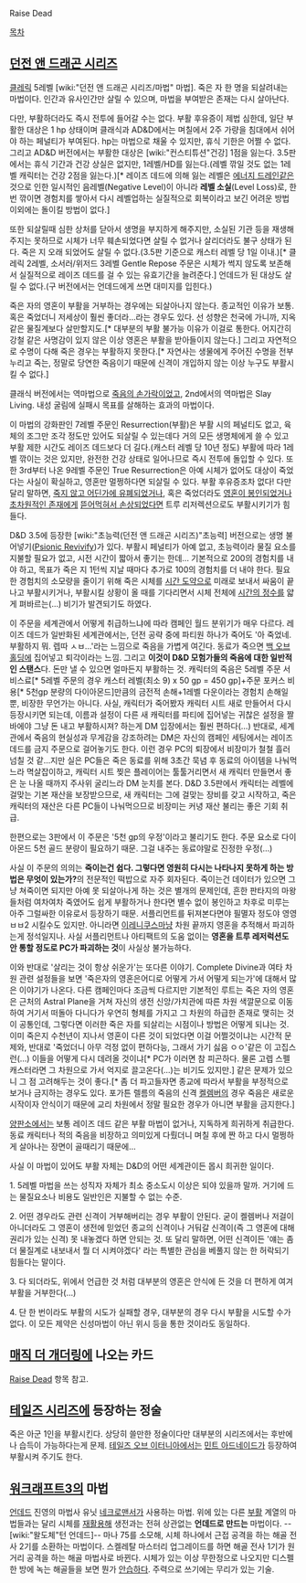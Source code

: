 Raise Dead

[[목차]]
== [[던전 앤 드래곤 시리즈]] ==
[[클레릭]] 5레벨 [wiki:"던전 앤 드래곤 시리즈/마법" 마법]. 죽은 자 한 명을 되살려내는 마법이다. 인간과 유사인간만 살릴 수 있으며, 마법을 부여받은 존재는 다시 살아난다.

다만, 부활하더라도 즉시 전투에 들어갈 수는 없다. 부활 후유증이 제법 심한데, 일단 부활한 대상은 1 hp 상태이며 클래식과 AD&D에서는 며칠에서 2주 가량을 침대에서 쉬어야 하는 페널티가 부여된다. hp는 마법으로 채울 수 있지만, 휴식 기한은 어쩔 수 없다. 그리고 AD&D 버전에서는 부활한 대상은 [wiki:"컨스티튜션"건강] 1점을 잃는다. 3.5판에서는 휴식 기간과 건강 상실은 없지만, 1레벨/HD를 잃는다.(레벨 깎일 것도 없는 1레벨 캐릭터는 건강 2점을 잃는다.)[* 레이즈 데드에 의해 잃는 레벨은 [[에너지 드레인]]같은 것으로 인한 일시적인 음레벨(Negative Level)이 아니라 '''레벨 소실'''(Level Loss)로, 한번 깎이면 경험치를 쌓아서 다시 레벨업하는 실질적으로 회복이라고 보긴 어려운 방법 이외에는 돌이킬 방법이 없다.]

또한 되살릴때 심한 상처를 닫아서 생명을 부지하게 해주지만, 소실된 기관 등을 재생해 주지는 못하므로 시체가 너무 훼손되었다면 살릴 수 없거나 살리더라도 불구 상태가 된다. 죽은 지 오래 되었어도 살릴 수 없다.(3.5판 기준으로 캐스터 레벨 당 1일 이내.)[* 클레릭 2레벨, 소서러/위저드 3레벨 Gentle Repose 주문은 시체가 썩지 않도록 보존해서 실질적으로 레이즈 데드를 걸 수 있는 유효기간을 늘려준다.] 언데드가 된 대상도 살릴 수 없다.(구 버전에서는 언데드에게 쓰면 대미지를 입힌다.)

죽은 자의 영혼이 부활을 거부하는 경우에는 되살아나지 않는다. 종교적인 이유가 보통. 혹은 죽었더니 저세상이 훨씬 좋더라...라는 경우도 있다. 선 성향은 천국에 가니까, 지옥같은 물질계보다 살만할지도.[* 대부분의 부활 불가능 이유가 이걸로 통한다. 어지간히 강철 같은 사명감이 있지 않은 이상 영혼은 부활을 받아들이지 않는다.] 그리고 자연적으로 수명이 다해 죽은 경우는 부활하지 못한다.[* 자연사는 생물에게 주어진 수명을 전부 누리고 죽는, 정말로 당연한 죽음이기 때문에 신격이 개입하지 않는 이상 누구도 부활시킬 수 없다.] 

클래식 버전에서는 역마법으로 [[죽음의 손가락]]이었고, 2nd에서의 역마법은 Slay Living. 내성 굴림에 실패시 목표를 살해하는 효과의 마법이다.

이 마법의 강화판인 7레벨 주문인 Resurrection(부활)은 부활 시의 페널티도 없고, 육체의 조그만 조각 정도만 있어도 되살릴 수 있는데다 거의 모든 생명체에게 쓸 수 있고 부활 제한 시간도 레이즈 데드보다 더 길다.(캐스터 레벨 당 10년 정도) 부활에 따라 1레벨 깎이는 것은 있지만, 완전한 건강 상태로 일어나므로 즉시 전투에 돌입할 수 있다.
또한 3rd부터 나온 9레벨 주문인 True Resurrection은 아예 시체가 없어도 대상이 죽었다는 사실이 확실하고, 영혼만 멀쩡하다면 되살릴 수 있다. 부활 후유증조차 없다! 다만 달리 말하면, [[생각하는 것을 그만두었다|죽지 않고 어딘가에 유폐되었거나]], 혹은 죽었더라도 [[트랩 더 소울|영혼이 봉인되었거나]] [[케제프|초차원적인 존재에게]] [[바게스트|뜯어먹혀서 손상되었다면]] 트루 리저렉션으로도 부활시키기가 힘들다.

D&D 3.5에 등장한 [wiki:"초능력(던전 앤 드래곤 시리즈)"초능력] 버전으로는 생명 불어넣기([http://www.d20srd.org/srd/psionic/powers/psionicRevivify.htm Psionic Revivify])가 있다. 부활시 페널티가 아예 없고, 초능력이라 물질 요소를 지불할 필요가 없고, 시전 시간이 짧아서 좋기는 한데... 기본적으로 200의 경험치를 내야 하고, 목표가 죽은 지 1턴씩 지날 때마다 추가로 100의 경험치를 더 내야 한다. 필요한 경험치의 소모량을 줄이기 위해 죽은 시체를 [[시간 도약]]으로 미래로 보내서 싸움이 끝나고 부활시키거나, 부활시킬 상황이 올 때를 기다리면서 시체 전체에 [[시간의 정수]]를 얇게 펴바르는(...) 비기가 발견되기도 하였다.

이 주문을 세계관에서 어떻게 취급하느냐에 따라 캠페인 월드 분위기가 매우 다르다. 레이즈 데드가 일반화된 세계관에서는, 던전 공략 중에 파티원 하나가 죽어도 '아 죽었네. 부활하지 뭐. 렙따 ㅅㅂ...'라는 느낌으로 죽음을 가볍게 여긴다. 동료가 죽으면 [[백 오브 홀딩]]에 집어넣고 퇴각이라는 느낌. 그리고 '''이것이 D&D 모험가들의 죽음에 대한 일반적인 스탠스'''다. 돈만 낼 수 있으면 얼마든지 부활하는 것. 캐릭터의 죽음은 5레벨 주문 서비스료[* 5레벨 주문의 경우 캐스터 레벨(최소 9) x 50 gp = 450 gp]+주문 포커스 비용[* 5천gp 분량의 다이아몬드]만큼의 금전적 손해+1레벨 다운이라는 경험치 손해일 뿐, 비장한 무언가는 아니다. 사실, 캐릭터가 죽어봤자 캐릭터 시트 새로 만들어서 다시 등장시키면 되는데, 이름과 설정이 다른 새 캐릭터를 파티에 집어넣는 귀찮은 설정을 짤 바에야 그냥 돈 내고 부활하시져? 하는게 DM 입장에서는 훨씬 편하다(…)
반대로, 세계관에서 죽음의 현실성과 무게감을 강조하려는 DM은 자신의 캠페인 세팅에서는 레이즈 데드를 금지 주문으로 걸어놓기도 한다. 이런 경우 PC의 퇴장에서 비장미가 철철 흘러넘칠 것 같…지만 실은 PC들은 죽은 동료를 위해 3초간 묵념 후 동료의 아이템을 나눠먹느라 멱살잡이하고, 캐릭터 시트 찢은 플레이어는 툴툴거리면서 새 캐릭터 만들면서 좋은 눈 나올 때까지 주사위 굴리느라 DM 눈치를 본다. D&D 3.5판에서 캐릭터는 레벨에 걸맞는 기본 재산을 보장받으므로, 새 캐릭터는 그에 걸맞는 장비를 갖고 시작하고, 죽은 캐릭터의 재산은 다른 PC들이 나눠먹으므로 비장미는 커녕 재산 불리는 좋은 기회 취급.

한편으로는 3판에서 이 주문은 '5천 gp의 우정'이라고 불리기도 한다. 주문 요소로 다이아몬드 5천 골드 분량이 필요하기 때문. 그걸 내주는 동료야말로 진정한 우정(…)

사실 이 주문의 의의는 '''죽이는건 쉽다. 그렇다면 영원히 다시는 나타나지 못하게 하는 방법은 무엇이 있는가?'''의 전문적인 떡밥으로 자주 회자된다. 죽이는건 데이터가 있으면 그냥 쳐죽이면 되지만 아예 못 되살아나게 하는 것은 별개의 문제인데, 흔한 판타지의 마왕들처럼 여차여차 죽였어도 쉽게 부활하거나 한다면 별수 없이 봉인하고 차후로 미루는 아주 그럴싸한 이유로서 등장하기 때문. 서플리먼트를 뒤져본다면야 필멸자 정도야 영영 ㅂㅂ2 시킬수도 있지만. 아니라면 [[이레니쿠스]]마냥 차원 끝까지 영혼을 추적해서 파괴하는게 정석일지나. 사실 서플리먼트나 아티팩트의 도움 없이는 '''영혼을 트루 레저럭션도 안 통할 정도로 PC가 파괴하는 것'''이 사실상 불가능하다.

이와 반대로 '살리는 것이 항상 쉬운가'는 또다른 이야기. Complete Divine과 여타 차원 관련 설정들을 보면 '죽은자의 영혼은어디로 어떻게 가서 어떻게 되는가'에 대해서 많은 이야기가 나온다. 다른 캠페인마다 조금씩 다르지만 기본적인 루트는 죽은 자의 영혼은 근처의 Astral Plane을 거쳐 자신의 생전 신앙/가치관에 따른 차원 색깔문으로 이동하여 거기서 떠돌아 다니다가 우연히 형체를 가지고 그 차원의 하급한 존재로 맺히는 것이 공통인데, 그렇다면 이러한 죽은 자를 되살리는 시점이나 방법은 어떻게 되냐는 것. 이미 죽은지 수천년이 지나서 영혼이 다른 것이 되었다면 이걸 어쩔것이냐는 시간적 문제와, 반대로 '죽었더니 아무 걱정 없이 편하다능, 그래서 가기 싫음 ㅇㅇ'같은 이 고집스런(...) 이들을 어떻게 다시 데려올 것이냐[* PC가 이러면 참 피곤하다. 물론 고렙 스펠캐스터라면 그 차원으로 가서 억지로 끌고온다(...)는 비기도 있지만.] 같은 문제가 있으니 그 점 고려해두는 것이 좋다.[* 좀 더 파고들자면 종교에 따라서 부활을 부정적으로 보거나 금지하는 경우도 있다. 포가튼 렐름의 죽음의 신격 [[켈렘버]]의 경우 죽음은 새로운 시작이자 안식이기 때문에 교리 차원에서 정말 필요한 경우가 아니면 부활을 금지한다.]

[[양판소]]에서는 보통 레이즈 데드 같은 부활 마법이 없거나, 지독하게 희귀하게 취급한다. 동료 캐릭터나 적의 죽음을 비장하고 의미있게 다뤘더니 며칠 후에 짠 하고 다시 멀쩡하게 살아나는 장면이 골때리기 때문에...

사실 이 마법이 있어도 부활 자체는 D&D의 어떤 세계관이든 몹시 희귀한 일이다.

1. 5레벨 마법을 쓰는 성직자 자체가 최소 중소도시 이상은 되야 있을까 말까. 거기에 드는 물질요소나 비용도 일반인은 지불할 수 없는 수준.

2. 어떤 경우라도 관련 신격이 거부해버리는 경우 부활이 안된다. 굳이 켈렘버나 저걸이 아니더라도 그 영혼이 생전에 믿었던 종교의 신격이나 거둬갈 신격이(즉 그 영혼에 대해 권리가 있는 신격) 못 내놓겠다 하면 안되는 것. 또 달리 말하면, 어떤 신격이든 '얘는 좀 더 물질계로 내보내서 뭘 더 시켜야겠다' 라는 특별한 관심을 베풀지 않는 한 허락되기 힘들다는 말이다. 

3. 다 되더라도, 위에서 언급한 것 처럼 대부분의 영혼은 안식에 든 것을 더 편하게 여겨 부활을 거부한다(...)

4. 단 한 번이라도 부활의 시도가 실패할 경우, 대부분의 경우 다시 부활을 시도할 수가 없다. 이 모든 제약은 신성마법이 아닌 위시 등을 통한 것이라도 동일하다.

== [[매직 더 개더링]]에 나오는 카드 ==
[[Raise Dead]] 항목 참고.

== [[테일즈 시리즈]]에 등장하는 정술 ==
죽은 아군 1인을 부활시킨다. 상당히 쓸만한 정술이다만 대부분의 시리즈에서는 후반에나 습득이 가능하다는게 문제. [[테일즈 오브 이터니아]]에서는 [[민트 아드네이드]]가 등장하여 부활시켜 주기도 한다.

== [[워크래프트3]]의 마법 ==
[[언데드]] 진영의 마법사 유닛 [[네크로맨서]]가 사용하는 마법. 위에 있는 다른 [[부활]] 계열의 마법들과는 달리 시체를 [[재활용]]해 생전과는 전혀 상관없는 '''언데드로 만드는''' 마법이다. --[wiki:"왈도체"턴 언데드]-- 마나 75를 소모해, 시체 하나에서 근접 공격을 하는 해골 전사 2기를 소환하는 마법이다. 스켈레탈 마스터리 업그레이드를 하면 해골 전사 1기가 원거리 공격을 하는 해골 마법사로 바뀐다. 시체가 있는 이상 무한정으로 나오지만 디스펠 한 방에 녹는 해골들을 보면 뭔가 [[안습]]하다. 주력으로 쓰기에는 무리가 있는 기술.
